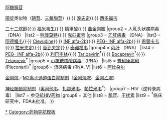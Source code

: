 {{Navbox
|name = 抗病毒药物
|title = [[抗病毒药物]]
|groupstyle = background: PowderBlue;
|group1 = 疱疹病毒 （DNA）
|list1 = [[嘌呤]]类似物（[[阿昔洛韦]]、[[泛昔洛韦]]、[[更昔洛韦]]、[[喷昔洛韦]]、[[伐昔洛韦|万乃洛韦]]、[[缬更昔洛韦]]）{{·}} [[阿糖腺苷]]

[[嘧啶]]类似物（[[碘苷]]、[[三氟胸苷]]）{{·}} [[溴夫定]]{{·}} [[西多福韦]]

[[二十二烷醇]]{{·}} [[福米韦生]]{{·}} [[膦甲酸]]{{·}} [[曲金刚胺]]
|group2 = 人乳头状瘤病毒 （DNA）
|list2 = [[咪喹莫特]]{{·}} [[鬼臼毒素]]
|group3 = [[乙型肝炎病毒|乙肝病毒]] （DNA）
|list3 = [[阿德福韦]]{{·}} [[Clevudine]]{{·}} [[INF alfa-2b]]{{·}} [[PEG- INF alfa-2b]]{{·}} [[恩替卡韦]]{{·}} [[拉米夫定]]{{·}} [[替比夫定]]{{·}} [[替诺福韦二吡呋酯|泰诺福韦]]
|group4 = [[丙肝]] （RNA）
|list4 = [[PEG- INF alfa-2b]]{{·}} [[利巴韦林]]{{·}} [[Taribavirin]]<sup>'''†'''</sup>{{·}} [[Boceprevir]]<sup>'''†'''</sup>{{·}} [[Telaprevir]]<sup>'''†'''</sup>
|group5 = [[小核糖核酸病毒]] （RNA）
|list5 = [[普利康那利]] (Pleconaril)<sup>'''†'''</sup>
|group6 = 流感病毒 (RNA, V)
|list6 = [[阿比朵尔]]

[[金刚烷]]／[[M2离子通道蛋白抑制剂]]（[[金刚烷胺]]、[[金刚乙胺]]）

[[神经胺酶抑制剂]]（[[奥司他韦]]、[[扎那米韦]]、[[帕拉米韦]]<sup>'''†'''</sup>）
|group7 = HIV（逆转录病毒）
|list7 = 参见[[Template:抗逆转录病毒药物|抗HIV药物]]
|group8 = 其他
|list8 = [[肌苷]]、[[干扰素]]
|list9 = <sup>'''†'''</sup>临床研究中，FDA未批准。
}}<noinclude>

[[Category:抗病毒药物|*]]
[[Category:药物导航模板]]
</noinclude>